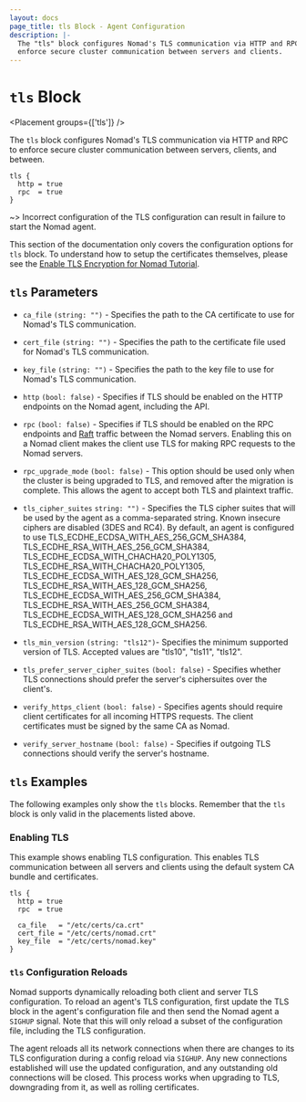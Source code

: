 ```yaml
---
layout: docs
page_title: tls Block - Agent Configuration
description: |-
  The "tls" block configures Nomad's TLS communication via HTTP and RPC to
  enforce secure cluster communication between servers and clients.
---
```


# `tls` Block

<Placement groups={['tls']} />

The `tls` block configures Nomad's TLS communication via HTTP and RPC to
enforce secure cluster communication between servers, clients, and between.

```hcl
tls {
  http = true
  rpc  = true
}
```

~> Incorrect configuration of the TLS configuration can result in failure to
start the Nomad agent.

This section of the documentation only covers the configuration options for
`tls` block. To understand how to setup the certificates themselves, please see
the [Enable TLS Encryption for Nomad Tutorial](https://learn.hashicorp.com/tutorials/nomad/security-enable-tls).

## `tls` Parameters

- `ca_file` `(string: "")` - Specifies the path to the CA certificate to use for
  Nomad's TLS communication.

- `cert_file` `(string: "")` - Specifies the path to the certificate file used
  for Nomad's TLS communication.

- `key_file` `(string: "")` - Specifies the path to the key file to use for
  Nomad's TLS communication.

- `http` `(bool: false)` - Specifies if TLS should be enabled on the HTTP
  endpoints on the Nomad agent, including the API.

- `rpc` `(bool: false)` - Specifies if TLS should be enabled on the RPC
  endpoints and [Raft][raft] traffic between the Nomad servers. Enabling this on
  a Nomad client makes the client use TLS for making RPC requests to the Nomad
  servers.

- `rpc_upgrade_mode` `(bool: false)` - This option should be used only when the
  cluster is being upgraded to TLS, and removed after the migration is
  complete. This allows the agent to accept both TLS and plaintext traffic.

- `tls_cipher_suites` `string: "")` - Specifies the TLS cipher suites that will
  be used by the agent as a comma-separated string. Known insecure ciphers are
  disabled (3DES and RC4). By default, an agent is configured to use
  TLS_ECDHE_ECDSA_WITH_AES_256_GCM_SHA384,
  TLS_ECDHE_RSA_WITH_AES_256_GCM_SHA384,
  TLS_ECDHE_ECDSA_WITH_CHACHA20_POLY1305,
  TLS_ECDHE_RSA_WITH_CHACHA20_POLY1305,
  TLS_ECDHE_ECDSA_WITH_AES_128_GCM_SHA256,
  TLS_ECDHE_RSA_WITH_AES_128_GCM_SHA256,
  TLS_ECDHE_ECDSA_WITH_AES_256_GCM_SHA384,
  TLS_ECDHE_RSA_WITH_AES_256_GCM_SHA384,
  TLS_ECDHE_ECDSA_WITH_AES_128_GCM_SHA256 and
  TLS_ECDHE_RSA_WITH_AES_128_GCM_SHA256.

- `tls_min_version` `(string: "tls12")`- Specifies the minimum supported version
  of TLS. Accepted values are "tls10", "tls11", "tls12".

- `tls_prefer_server_cipher_suites` `(bool: false)` - Specifies whether
  TLS connections should prefer the server's ciphersuites over the client's.

- `verify_https_client` `(bool: false)` - Specifies agents should require
  client certificates for all incoming HTTPS requests. The client certificates
  must be signed by the same CA as Nomad.

- `verify_server_hostname` `(bool: false)` - Specifies if outgoing TLS
  connections should verify the server's hostname.

## `tls` Examples

The following examples only show the `tls` blocks. Remember that the
`tls` block is only valid in the placements listed above.

### Enabling TLS

This example shows enabling TLS configuration. This enables TLS communication
between all servers and clients using the default system CA bundle and
certificates.

```hcl
tls {
  http = true
  rpc  = true

  ca_file   = "/etc/certs/ca.crt"
  cert_file = "/etc/certs/nomad.crt"
  key_file  = "/etc/certs/nomad.key"
}
```

### `tls` Configuration Reloads

Nomad supports dynamically reloading both client and server TLS
configuration. To reload an agent's TLS configuration, first update the TLS
block in the agent's configuration file and then send the Nomad agent a
`SIGHUP` signal. Note that this will only reload a subset of the configuration
file, including the TLS configuration.

The agent reloads all its network connections when there are changes to its
TLS configuration during a config reload via `SIGHUP`. Any new connections
established will use the updated configuration, and any outstanding old
connections will be closed. This process works when upgrading to TLS,
downgrading from it, as well as rolling certificates.

[raft]: https://github.com/hashicorp/serf 'Serf by HashiCorp'

